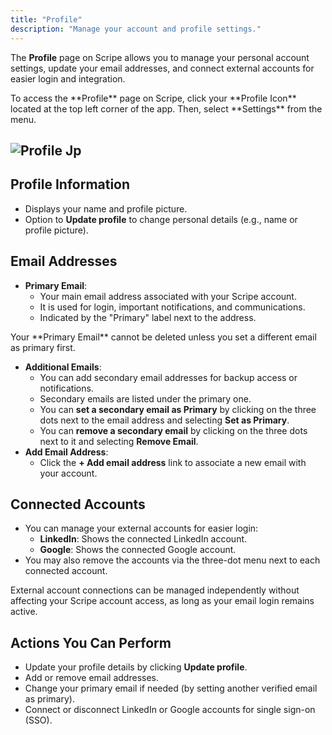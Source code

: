 ```yaml
---
title: "Profile"
description: "Manage your account and profile settings."
---
```


The **Profile** page on Scripe allows you to manage your personal account settings, update your email addresses, and connect external accounts for easier login and integration.

<Info>
  To access the **Profile** page on Scripe, click your **Profile Icon** located at the top left corner of the app. Then, select **Settings** from the menu.
</Info>

## ![Profile Jp](/images/profile.jpg)

## Profile Information

- Displays your name and profile picture.
- Option to **Update profile** to change personal details (e.g., name or profile picture).

## Email Addresses

- **Primary Email**:
  - Your main email address associated with your Scripe account.
  - It is used for login, important notifications, and communications.
  - Indicated by the "Primary" label next to the address.

<Warning>
  Your **Primary Email** cannot be deleted unless you set a different email as primary first.
</Warning>

- **Additional Emails**:
  - You can add secondary email addresses for backup access or notifications.
  - Secondary emails are listed under the primary one.
  - You can **set a secondary email as Primary** by clicking on the three dots next to the email address and selecting **Set as Primary**.
  - You can **remove a secondary email** by clicking on the three dots next to it and selecting **Remove Email**.
- **Add Email Address**:
  - Click the **\+ Add email address** link to associate a new email with your account.

## Connected Accounts

- You can manage your external accounts for easier login:
  - **LinkedIn**: Shows the connected LinkedIn account.
  - **Google**: Shows the connected Google account.
- You may also remove the accounts via the three-dot menu next to each connected account.

<Info>
  External account connections can be managed independently without affecting your Scripe account access, as long as your email login remains active.
</Info>

## Actions You Can Perform

- Update your profile details by clicking **Update profile**.
- Add or remove email addresses.
- Change your primary email if needed (by setting another verified email as primary).
- Connect or disconnect LinkedIn or Google accounts for single sign-on (SSO).